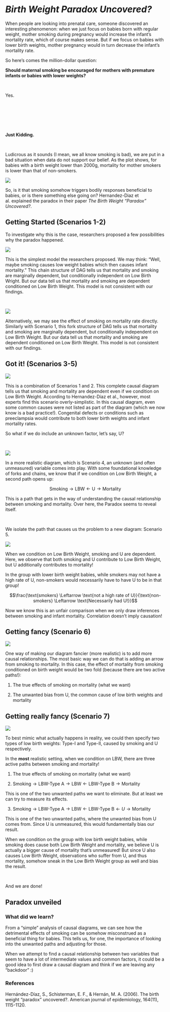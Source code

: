 # *Birth Weight Paradox Uncovered?*

When people are looking into prenatal care, someone discovered an interesting phenomenon: when we just focus on babies born with regular weight, mother smoking during pregnancy would increase the infant's mortality rate, which of course makes sense. But if we focus on babies with lower birth weights, mother pregnancy would in turn decrease the infant's mortality rate. 

So here's comes the million-dollar question: 

**Should maternal smoking be encouraged for mothers with premature infants or babies with lower weights?**

&nbsp;

Yes.

&nbsp;

&nbsp;

&nbsp;

**Just Kidding.**

&nbsp;

Ludicrous as it sounds (I mean, we all know smoking is bad), we are put in a bad situation when data do not support our belief. As the plot shows, for babies with a birth weight lower than 2000g, mortality for mother smokers is lower than that of non-smokers.  

![](Mortality.png)

So, is it that smoking somehow triggers bodily responses beneficial to babies, or is there something else going on? Hernandez-Diaz et al. explained the paradox in their paper *The Birth Weight "Paradox" Uncovered?*.

## Getting Started (Scenarios 1-2)

To investigate why this is the case, researchers proposed a few possibilities why the paradox happened. 

![](Scenario1.png)

This is the simplest model the researchers proposed. We may think: "Well, maybe smoking causes low weight babies which then causes infant mortality." This chain structure of DAG tells us that mortality and smoking are marginally dependent, but conditionally independent on Low Birth Wright. But our data tell us that mortality and smoking are dependent conditioned on Low Birth Weight. This model is not consistent with our findings.

&nbsp;

![](Scenario2.png)

Alternatively, we may see the effect of smoking on mortality rate directly. Similarly with Scenario 1, this fork structure of DAG tells us that mortality and smoking are marginally dependent, but conditionally independent on Low Birth Weight. But our data tell us that mortality and smoking are dependent conditioned on Low Birth Weight. This model is not consistent with our findings.

## Got it! (Scenarios 3-5)

![](Scenario3.png)

This is a combination of Scenarios 1 and 2. This complete causal diagram tells us that smoking and mortality are dependent even if we condition on Low Birth Weight. According to Hernandez-Diaz et al., however, most experts find this scenario overly-simplistic. In this causal diagram, even some common causes were not listed as part of the diagram (which we now know is a bad practice!). Congenital defects or conditions such as preeclampsia would contribute to both lower birth weights and infant mortality rates. 

So what if we do include an unknown factor, let's say, U?

&nbsp;

![](Scenario4.png)

In a more realistic diagram, which is Scenario 4, an unknown (and often unmeasured) variable comes into play. With some foundational knowledge of forks and chains, we know that if we condition on Low Birth Weight, a second path opens up:

$$\text{Smoking} \rightarrow \text{LBW} \leftarrow \text{U} \rightarrow \text{Mortality}$$

This is a path that gets in the way of understanding the causal relationship between smoking and mortality. Over here, the Paradox seems to reveal itself.

&nbsp;

We isolate the path that causes us the problem to a new diagram: Scenario 5.

![](Scenario5.png)

When we condition on Low Birth Weight, smoking and U are dependent. Here, we observe that both smoking and U contribute to Low Birth Weight, but U additionally contributes to mortality!

In the group with lower birth weight babies, while smokers may not have a high rate of U, non-smokers would necessarily have to have U to be in that group!

$$\frac{\text{smokers} \Leftarrow \text{not a high rate of U}}{\text{non-smokers} \Leftarrow \text{Necessarily had U!}}$$

Now we know this is an unfair comparison when we only draw inferences between smoking and infant mortality. Correlation doesn't imply causation!


## Getting fancy (Scenario 6)

![](Scenario6.png)

One way of making our diagram fancier (more realistic) is to add more causal relationships. The most basic way we can do that is adding an arrow from smoking to mortality. In this case, the effect of mortality from smoking conditioned on birth weight would be two fold (because there are two active paths!):

1. The true effects of smoking on mortality (what we want)

2. The unwanted bias from U, the common cause of low birth weights and mortality

## Getting really fancy (Scenario 7)

![](Scenario7.png)

To best mimic what actually happens in reality, we could then specify two types of low birth weights: Type-I and Type-II, caused by smoking and U respectively.

In the **most** realistic setting, when we condition on LBW, there are three active paths between smoking and mortality!

1. The true effects of smoking on mortality (what we want)

2. $\text{Smoking} \rightarrow \text{LBW-Type A} \rightarrow \text{LBW} \leftarrow \text{LBW-Type B} \rightarrow \text{Mortality}$

This is one of the two unwanted paths we want to eliminate. But at least we can try to measure its effects.

3. $\text{Smoking} \rightarrow \text{LBW-Type A} \rightarrow \text{LBW} \leftarrow \text{LBW-Type B} \leftarrow {U} \rightarrow \text{Mortality}$

This is one of the two unwanted paths, where the unwanted bias from U comes from. Since U is unmeasured, this would fundamentally bias our result.

When we condition on the group with low birth weight babies, while smoking does cause both Low Birth Weight and mortality, we believe U is actually a bigger cause of mortality that's unmeasured! But since U also causes Low Birth Weight, observations who suffer from U, and thus mortality, somehow sneak in the Low Birth Weight group as well and bias the result.

&nbsp;

And we are done!

## Paradox unveiled

### What did we learn?

From a "simple" analysis of causal diagrams, we can see how the detrimental effects of smoking can be somehow misconstrued as a beneficial thing for babies. This tells us, for one, the importance of looking into the unwanted paths and adjusting for those.

When we attempt to find a causal relationship between two variables that seem to have a lot of intermediate values and common factors, it could be a good idea to first draw a causal diagram and think if we are leaving any "backdoor" :)

### References

Hernández-Díaz, S., Schisterman, E. F., & Hernán, M. A. (2006). The birth weight “paradox” uncovered?. American journal of epidemiology, 164(11), 1115-1120.
